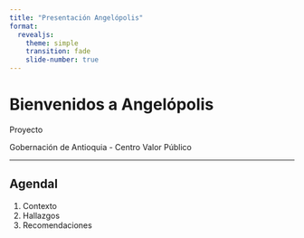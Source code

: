 ```yaml
---
title: "Presentación Angelópolis"
format:
  revealjs:
    theme: simple
    transition: fade
    slide-number: true
---
```


# Bienvenidos a Angelópolis

Proyecto 

Gobernación de Antioquia - Centro Valor Público

---

## Agendal {background-image="img/gob_1.png" background-size="cover" background-opacity="0.8"}

1. Contexto
2. Hallazgos
3. Recomendaciones
